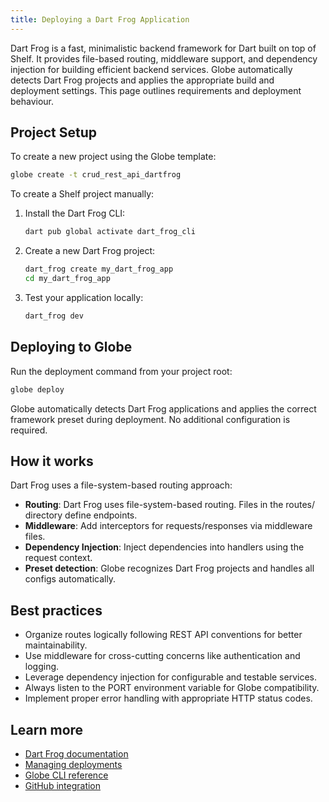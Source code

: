 ```yaml
---
title: Deploying a Dart Frog Application
---
```


Dart Frog is a fast, minimalistic backend framework for Dart built on top of Shelf. It provides file-based routing, middleware support, and dependency injection for building efficient backend services. Globe automatically detects Dart Frog projects and applies the appropriate build and deployment settings. This page outlines requirements and deployment behaviour.

## Project Setup

To create a new project using the Globe template:

```bash
globe create -t crud_rest_api_dartfrog
```

To create a Shelf project manually:

1. Install the Dart Frog CLI:

   ```bash
   dart pub global activate dart_frog_cli
   ```

2. Create a new Dart Frog project:

   ```bash
   dart_frog create my_dart_frog_app
   cd my_dart_frog_app
   ```

3. Test your application locally:
   ```bash
   dart_frog dev
   ```

## Deploying to Globe

Run the deployment command from your project root:

```bash
globe deploy
```

<Info>
  Globe automatically detects Dart Frog applications and applies the correct
  framework preset during deployment. No additional configuration is required.
</Info>

## How it works

Dart Frog uses a file-system-based routing approach:

- **Routing**: Dart Frog uses file-system-based routing. Files in the routes/ directory define endpoints.
- **Middleware**: Add interceptors for requests/responses via middleware files.
- **Dependency Injection**: Inject dependencies into handlers using the request context.
- **Preset detection**: Globe recognizes Dart Frog projects and handles all configs automatically.

## Best practices

- Organize routes logically following REST API conventions for better maintainability.
- Use middleware for cross-cutting concerns like authentication and logging.
- Leverage dependency injection for configurable and testable services.
- Always listen to the PORT environment variable for Globe compatibility.
- Implement proper error handling with appropriate HTTP status codes.

## Learn more

- [Dart Frog documentation](https://dartfrog.vgv.dev/docs)
- [Managing deployments](/core-concepts/deployments)
- [Globe CLI reference](/cli)
- [GitHub integration](/core-concepts/github-integration)
